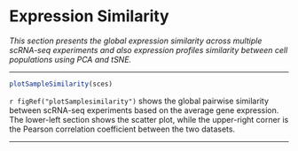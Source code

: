 # Expression Similarity

*This section presents the global expression similarity across multiple scRNA-seq experiments and also expression profiles similarity between cell populations using PCA and tSNE.*

<hr>

```r
plotSampleSimilarity(sces)
```

`r figRef("plotSamplesimilarity")` shows the global pairwise similarity between scRNA-seq experiments based on the average gene expression. The lower-left section shows the scatter plot, while the upper-right corner is the Pearson correlation coefficient between the two datasets.

<hr>
